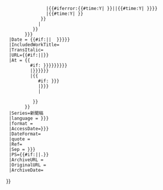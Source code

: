 <includeonly>{{Citation/core
  |Citation class=press release
  |Surname1 = {{{publisher|}}}
  |Year={{{year|{{    <!-- attempt to derive year from date, if possible -->
             #if: {{{date|}}}
             |{{
                #iferror:{{#time:Y|{{{date|}}} }}
                |{{#iferror:{{#time:Y|{{{publication-date|einval}}} }}||{{#time:Y|{{{publication-date|}}} }}}}
                |{{#time:Y|{{{date|}}} }}
              }}
             |{{{publication-date|}}} <!-- last resort -->
           }}
        }}}
  |Date = {{#if:{{{date|}}}|{{{date}}}|{{{day|}}} {{{month|}}} {{{year|{{{publication-date|}}}}}}}}
  |IncludedWorkTitle={{{title|}}}
  |TransItalic={{{trans_title|}}}
  |URL={{#if:{{{archiveurl|}}}|{{{archiveurl}}}|{{{url|}}}}} 
  |At = {{
          #if: {{{journal|{{{periodical|{{{newspaper|{{{magazine|}}}}}}}}}}}}
          |{{{pages|{{{page|{{{at|}}}}}}}}}
          |{{
             #if: {{{page|{{{pages|}}}}}}
             |{{{page|{{{pages}}}}}}
             |{{{at|}}}
             
           }}
        }}
  |Series=新聞稿
  |language = {{{language|{{{in|}}}}}}
  |format = {{{format|}}}
  |AccessDate={{{access-date|{{{accessdate|}}}}}}
  |DateFormat={{{dateformat|none}}}
  |quote = {{{quote|}}}
  |Ref={{{ref|}}}
  |Sep = {{{separator|{{{seperator|.}}}}}}
  |PS={{#if:{{{quote|}}}||.}}
  |ArchiveURL = {{{archiveurl|}}}
  |OriginalURL = {{{url|}}}
  |ArchiveDate= {{{archivedate|}}}
}}</includeonly><noinclude>
{{Documentation}}
</noinclude>
